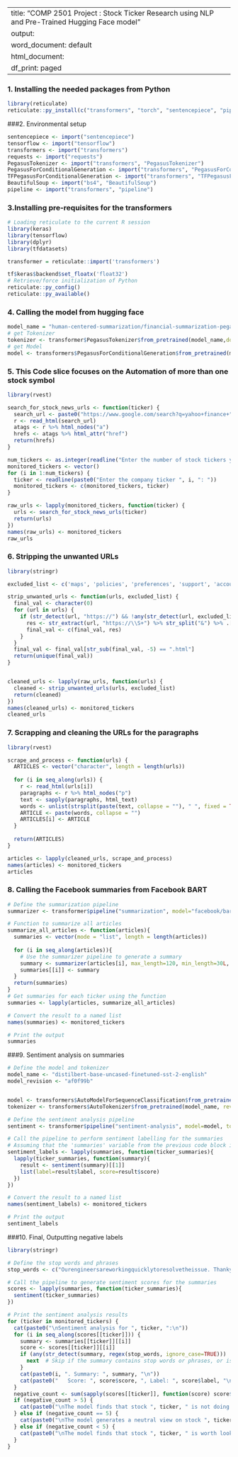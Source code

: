 
---
title: "COMP 2501 Project : Stock Ticker Research using NLP and Pre-Trained Hugging Face model" 
output:
  word_document: default
  html_document:
    df_print: paged
---

### 1. Installing the needed packages from Python 
```r

library(reticulate)
reticulate::py_install(c("transformers", "torch", "sentencepiece", "pipeline", "bs4", "requests", "tensorflow"), pip = TRUE)
```

###2. Environmental setup 

```r

sentencepiece <- import("sentencepiece")
tensorflow <- import("tensorflow")
transformers <- import("transformers")
requests <- import("requests")
PegasusTokenizer <- import("transformers", "PegasusTokenizer")
PegasusForConditionalGeneration <- import("transformers", "PegasusForConditionalGeneration")
TFPegasusForConditionalGeneration <- import("transformers", "TFPegasusForConditionalGeneration")
BeautifulSoup <- import("bs4", "BeautifulSoup")
pipeline <- import("transformers", "pipeline")

```

### 3.Installing pre-requisites for the transformers
```r
# Loading reticulate to the current R session
library(keras)
library(tensorflow)
library(dplyr)
library(tfdatasets)

transformer = reticulate::import('transformers')

tf$keras$backend$set_floatx('float32')
# Retrieve/force initialization of Python
reticulate::py_config()
reticulate::py_available()
```

### 4. Calling the model from hugging face
```r

model_name = "human-centered-summarization/financial-summarization-pegasus"
# get Tokenizer
tokenizer <- transformer$PegasusTokenizer$from_pretrained(model_name,do_lower_case=TRUE)
# get Model
model <- transformers$PegasusForConditionalGeneration$from_pretrained(model_name)

```


### 5. This Code slice focuses on the Automation of more than one stock symbol

```r
library(rvest)

search_for_stock_news_urls <- function(ticker) {
  search_url <- paste0("https://www.google.com/search?q=yahoo+finance+", ticker, "&tbm=nws")
  r <- read_html(search_url)
  atags <- r %>% html_nodes("a")
  hrefs <- atags %>% html_attr("href")
  return(hrefs)
}

num_tickers <- as.integer(readline("Enter the number of stock tickers you want to monitor: "))
monitored_tickers <- vector()
for (i in 1:num_tickers) {
  ticker <- readline(paste0("Enter the company ticker ", i, ": "))
  monitored_tickers <- c(monitored_tickers, ticker)
}

raw_urls <- lapply(monitored_tickers, function(ticker) {
  urls <- search_for_stock_news_urls(ticker)
  return(urls)
})
names(raw_urls) <- monitored_tickers
raw_urls


```

### 6. Stripping the unwanted URLs
```R

library(stringr)

excluded_list <- c('maps', 'policies', 'preferences', 'support', 'accounts')

strip_unwanted_urls <- function(urls, excluded_list) {
  final_val <- character(0)
  for (url in urls) {
    if (str_detect(url, "https://") && !any(str_detect(url, excluded_list))) {
      res <- str_extract(url, "https://\\S+") %>% str_split("&") %>% .[[1]]
      final_val <- c(final_val, res)
    }
  }
  final_val <- final_val[str_sub(final_val, -5) == ".html"]
  return(unique(final_val))
}


cleaned_urls <- lapply(raw_urls, function(urls) {
  cleaned <- strip_unwanted_urls(urls, excluded_list)
  return(cleaned)
})
names(cleaned_urls) <- monitored_tickers
cleaned_urls


```
### 7. Scrapping and cleaning the URLs for the paragraphs

```R

library(rvest)

scrape_and_process <- function(urls) {
  ARTICLES <- vector("character", length = length(urls))
  
  for (i in seq_along(urls)) {
    r <- read_html(urls[i])
    paragraphs <- r %>% html_nodes("p")
    text <- sapply(paragraphs, html_text)
    words <- unlist(strsplit(paste(text, collapse = ""), " ", fixed = TRUE))[1:400]
    ARTICLE <- paste(words, collapse = "")
    ARTICLES[i] <- ARTICLE
  }
  
  return(ARTICLES)
}

articles <- lapply(cleaned_urls, scrape_and_process)
names(articles) <- monitored_tickers
articles


```


### 8. Calling the Facebook summaries from Facebook BART

```r

# Define the summarization pipeline
summarizer <- transformer$pipeline("summarization", model="facebook/bart-large-cnn")

# Function to summarize all articles
summarize_all_articles <- function(articles){
  summaries <- vector(mode = "list", length = length(articles))
  
  for (i in seq_along(articles)){
    # Use the summarizer pipeline to generate a summary
    summary <- summarizer(articles[i], max_length=120, min_length=30L, do_sample=FALSE)[[1]]$summary_text
    summaries[[i]] <- summary
  }
  return(summaries)
}
# Get summaries for each ticker using the function
summaries <- lapply(articles, summarize_all_articles)

# Convert the result to a named list
names(summaries) <- monitored_tickers

# Print the output
summaries


```


###9. Sentiment analysis on summaries 

```r

# Define the model and tokenizer
model_name <- "distilbert-base-uncased-finetuned-sst-2-english"
model_revision <- "af0f99b"


model <- transformers$AutoModelForSequenceClassification$from_pretrained(model_name, revision=model_revision)
tokenizer <- transformers$AutoTokenizer$from_pretrained(model_name, revision=model_revision)

# Define the sentiment analysis pipeline
sentiment <- transformer$pipeline("sentiment-analysis", model=model, tokenizer=tokenizer)

# Call the pipeline to perform sentiment labelling for the summaries
# Assuming that the 'summaries' variable from the previous code block is still in memory
sentiment_labels <- lapply(summaries, function(ticker_summaries){
  lapply(ticker_summaries, function(summary){
    result <- sentiment(summary)[[1]]
    list(label=result$label, score=result$score)
  })
})

# Convert the result to a named list
names(sentiment_labels) <- monitored_tickers

# Print the output
sentiment_labels


```


###10. Final, Outputting negative labels

```r

library(stringr)

# Define the stop words and phrases
stop_words <- c("Ourengineersareworkingquicklytoresolvetheissue. Thankyouforyourpatience. Back to Mail Online home. back to the page you came from.")

# Call the pipeline to generate sentiment scores for the summaries
scores <- lapply(summaries, function(ticker_summaries){
  sentiment(ticker_summaries)
})

# Print the sentiment analysis results
for (ticker in monitored_tickers) {
  cat(paste0("\nSentiment analysis for ", ticker, ":\n"))
  for (i in seq_along(scores[[ticker]])) {
    summary <- summaries[[ticker]][[i]]
    score <- scores[[ticker]][[i]]
    if (any(str_detect(summary, regex(stop_words, ignore_case=TRUE))) || str_trim(summary) == "") {
      next  # Skip if the summary contains stop words or phrases, or is blank
    }
    cat(paste0(i, ". Summary: ", summary, "\n"))
    cat(paste0("   Score: ", score$score, ", Label: ", score$label, "\n"))
  }
  negative_count <- sum(sapply(scores[[ticker]], function(score) score$label == "NEGATIVE"))
  if (negative_count > 5) {
    cat(paste0("\nThe model finds that stock ", ticker, " is not doing well currently. We recommend that you don't buy for short holding.\n"))
  } else if (negative_count == 5) {
    cat(paste0("\nThe model generates a neutral view on stock ", ticker, ", further research is needed: Bloomberg / Expedia refinement.\n"))
  } else if (negative_count < 5) {
    cat(paste0("\nThe model finds that stock ", ticker, " is worth looking for to buy for the short term. Contact our brokers to buy.\n"))
  }
}


```
